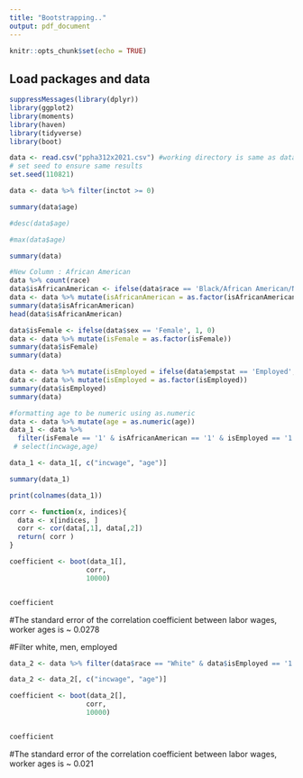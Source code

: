 ```yaml
---
title: "Bootstrapping.."
output: pdf_document
---
```


```r
knitr::opts_chunk$set(echo = TRUE)
```

## Load packages and data

```r
suppressMessages(library(dplyr)) 
library(ggplot2) 
library(moments) 
library(haven)
library(tidyverse)
library(boot)

data <- read.csv("ppha312x2021.csv") #working directory is same as data directory
# set seed to ensure same results
set.seed(110821) 

```

```r
data <- data %>% filter(inctot >= 0)
```


```r

summary(data$age)

#desc(data$age)

#max(data$age)

summary(data)

```

```r

#New Column : African American
data %>% count(race)
data$isAfricanAmerican <- ifelse(data$race == 'Black/African American/Negro', 1, 0)
data <- data %>% mutate(isAfricanAmerican = as.factor(isAfricanAmerican))
summary(data$isAfricanAmerican)
head(data$isAfricanAmerican)

```

```r
data$isFemale <- ifelse(data$sex == 'Female', 1, 0)
data <- data %>% mutate(isFemale = as.factor(isFemale))
summary(data$isFemale)
summary(data)
```

```r
data <- data %>% mutate(isEmployed = ifelse(data$empstat == 'Employed', 1, 0))
data <- data %>% mutate(isEmployed = as.factor(isEmployed))
summary(data$isEmployed)
summary(data)
```

```r
#formatting age to be numeric using as.numeric
data <- data %>% mutate(age = as.numeric(age)) 
data_1 <- data %>% 
  filter(isFemale == '1' & isAfricanAmerican == '1' & isEmployed == '1') #%>% 
 # select(incwage,age)

data_1 <- data_1[, c("incwage", "age")]

summary(data_1)

print(colnames(data_1))
```




```r
corr <- function(x, indices){
  data <- x[indices, ] 
  corr <- cor(data[,1], data[,2])
  return( corr )
}

coefficient <- boot(data_1[],
                   corr, 
                   10000)


coefficient
```

#The standard error of the correlation coefficient between labor wages, worker ages is ~ 0.0278











#Filter white, men,  employed

```r

data_2 <- data %>% filter(data$race == "White" & data$isEmployed == '1' & data$isFemale == '0') 

data_2 <- data_2[, c("incwage", "age")]

coefficient <- boot(data_2[],
                   corr, 
                   10000)


coefficient


```
#The standard error of the correlation coefficient between labor wages, worker ages is ~ 0.021